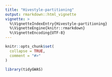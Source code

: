 ```yaml
---
title: "Hivestyle-partitioning"
output: rmarkdown::html_vignette
vignette: >
  %\VignetteIndexEntry{Hivestyle-partitioning}
  %\VignetteEngine{knitr::rmarkdown}
  %\VignetteEncoding{UTF-8}
---
```


```r
knitr::opts_chunk$set(
  collapse = TRUE,
  comment = "#>"
)
```

```r
library(tidyGWAS)
```
